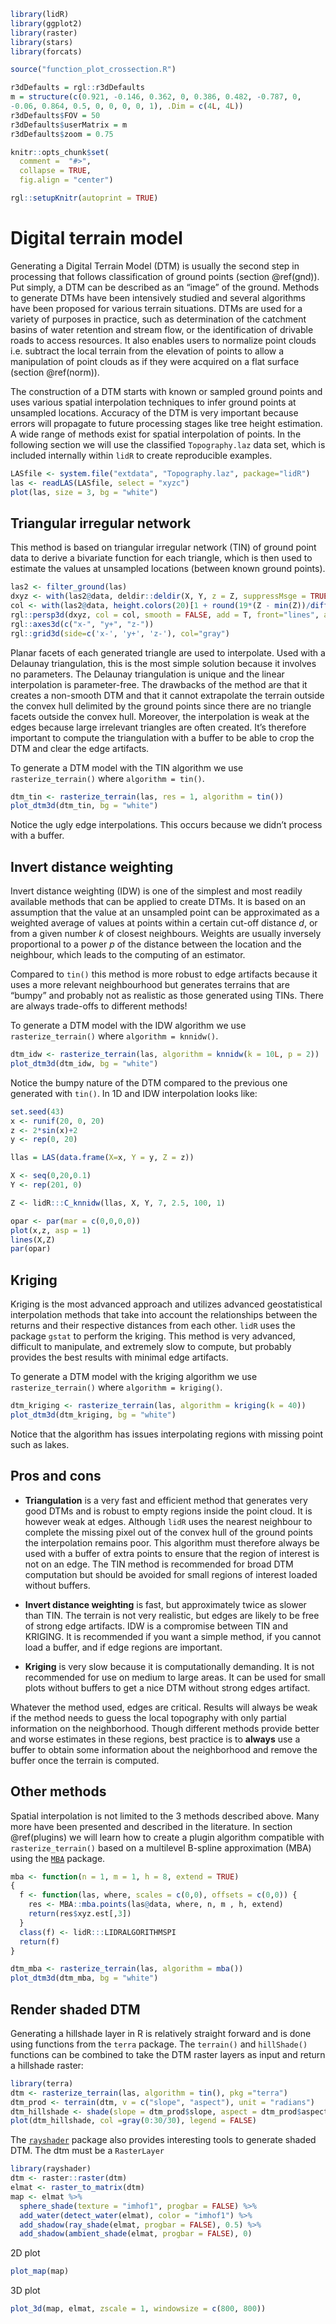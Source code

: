 ```r
library(lidR)
library(ggplot2)
library(raster)
library(stars)
library(forcats)

source("function_plot_crossection.R")

r3dDefaults = rgl::r3dDefaults
m = structure(c(0.921, -0.146, 0.362, 0, 0.386, 0.482, -0.787, 0, 
-0.06, 0.864, 0.5, 0, 0, 0, 0, 1), .Dim = c(4L, 4L))
r3dDefaults$FOV = 50
r3dDefaults$userMatrix = m
r3dDefaults$zoom = 0.75

knitr::opts_chunk$set(
  comment =  "#>", 
  collapse = TRUE,
  fig.align = "center")

rgl::setupKnitr(autoprint = TRUE)
```

# Digital terrain model {#dtm}

Generating a Digital Terrain Model (DTM) is usually the second step in processing that follows classification of ground points (section \@ref(gnd)). Put simply, a DTM can be described as an "image" of the ground. Methods to generate DTMs have been intensively studied and several algorithms have been proposed for various terrain situations. DTMs are used for a variety of purposes in practice, such as determination of the catchment basins of water retention and stream flow, or the identification of drivable roads to access resources. It also enables users to normalize point clouds i.e. subtract the local terrain from the elevation of points to allow a manipulation of point clouds as if they were acquired on a flat surface (section \@ref(norm)).

The construction of a DTM starts with known or sampled ground points and uses various spatial interpolation techniques to infer ground points at unsampled locations. Accuracy of the DTM is very important because errors will propagate to future processing stages like tree height estimation. A wide range of methods exist for  spatial interpolation of points. In the following section we will use the classified `Topography.laz` data set, which is included internally within `lidR` to create reproducible examples.

```r
LASfile <- system.file("extdata", "Topography.laz", package="lidR")
las <- readLAS(LASfile, select = "xyzc")
plot(las, size = 3, bg = "white")
```

## Triangular irregular network {#tin}

This method is based on triangular irregular network (TIN) of ground point data to derive a bivariate function for each triangle, which is then used to estimate the values at unsampled locations (between known ground points). 

```r
las2 <- filter_ground(las)
dxyz <- with(las2@data, deldir::deldir(X, Y, z = Z, suppressMsge = TRUE))
col <- with(las2@data, height.colors(20)[1 + round(19*(Z - min(Z))/diff(range(Z)))])
rgl::persp3d(dxyz, col = col, smooth = FALSE, add = T, front="lines", axes = F)
rgl::axes3d(c("x-", "y+", "z-"))
rgl::grid3d(side=c('x-', 'y+', 'z-'), col="gray")
```

Planar facets of each generated triangle are used to interpolate. Used with a Delaunay triangulation, this is the most simple solution because it involves no parameters. The Delaunay triangulation is unique and the linear interpolation is parameter-free. The drawbacks of the method are that it creates a non-smooth DTM and that it cannot extrapolate the terrain outside the convex hull delimited by the ground points since there are no triangle facets outside the convex hull. Moreover, the interpolation is weak at the edges because large irrelevant triangles are often created. It's therefore important to compute the triangulation with a buffer to be able to crop the DTM and clear the edge artifacts.

To generate a DTM model with the TIN algorithm we use `rasterize_terrain()` where `algorithm = tin()`.

```r
dtm_tin <- rasterize_terrain(las, res = 1, algorithm = tin())
plot_dtm3d(dtm_tin, bg = "white") 
```

Notice the ugly edge interpolations. This occurs because we didn't process with a buffer.

## Invert distance weighting {#idw}

Invert distance weighting (IDW) is one of the simplest and most readily available methods that can be applied to create DTMs. It is based on an assumption that the value at an unsampled point can be approximated as a weighted average of values at points within a certain cut-off distance _d_, or from a given number _k_ of closest neighbours. Weights are usually inversely proportional to a power _p_ of the distance between the location and the neighbour, which leads to the computing of an estimator.

Compared to `tin()` this method is more robust to edge artifacts because it uses a more relevant neighbourhood but generates terrains that are "bumpy" and probably not as realistic as those generated using TINs. There are always trade-offs to different methods!

To generate a DTM model with the IDW algorithm we use `rasterize_terrain()`  where `algorithm = knnidw()`.

```r
dtm_idw <- rasterize_terrain(las, algorithm = knnidw(k = 10L, p = 2))
plot_dtm3d(dtm_idw, bg = "white") 
```

Notice the bumpy nature of the DTM compared to the previous one generated with `tin()`. In 1D and IDW interpolation looks like:

```r
set.seed(43)
x <- runif(20, 0, 20)
z <- 2*sin(x)+2
y <- rep(0, 20)

llas = LAS(data.frame(X=x, Y = y, Z = z))

X <- seq(0,20,0.1)
Y <- rep(201, 0)

Z <- lidR:::C_knnidw(llas, X, Y, 7, 2.5, 100, 1)

opar <- par(mar = c(0,0,0,0))
plot(x,z, asp = 1)
lines(X,Z)
par(opar)
```

## Kriging {#kriging}

Kriging is the most advanced approach and utilizes advanced geostatistical interpolation methods that take into account the relationships between the returns and their respective distances from each other. `lidR` uses the package `gstat` to perform the kriging. This method is very advanced, difficult to manipulate, and extremely slow to compute, but probably provides the best results with minimal edge artifacts.

To generate a DTM model with the kriging algorithm we use `rasterize_terrain()`  where `algorithm = kriging()`.

```r
dtm_kriging <- rasterize_terrain(las, algorithm = kriging(k = 40))
plot_dtm3d(dtm_kriging, bg = "white") 
```

Notice that the algorithm has issues interpolating regions with missing point such as lakes.

## Pros and cons {#dtm-pros-cons}

- **Triangulation** is a very fast and efficient method that generates very good DTMs and is robust to empty regions inside the point cloud. It is however weak at edges. Although `lidR` uses the nearest neighbour to complete the missing pixel out of the convex hull of the ground points the interpolation remains poor. This algorithm must therefore always be used with a buffer of extra points to ensure that the region of interest is not on an edge. The TIN method is recommended for broad DTM computation but should be avoided for small regions of interest loaded without buffers.

- **Invert distance weighting** is fast, but approximately twice as slower than TIN. The terrain is not very realistic, but edges are likely to be free of strong edge artifacts. IDW is a compromise between TIN and KRIGING. It is recommended if you want a simple method, if you cannot load a buffer, and if edge regions are important.

- **Kriging** is very slow because it is computationally demanding. It is not recommended for use on medium to large areas. It can be used for small plots without buffers to get a nice DTM without strong edges artifact.

Whatever the method used, edges are critical. Results will always be weak if the method needs to guess the local topography with only partial information on the neighborhood. Though different methods provide better and worse estimates in these regions, best practice is to **always** use a buffer to obtain some information about the neighborhood and remove the buffer once the terrain is computed.

## Other methods {#dtm-other}

Spatial interpolation is not limited to the 3 methods described above. Many more have been presented and described in the literature. In section \@ref(plugins) we will learn how to create a plugin algorithm compatible with `rasterize_terrain()` based on a multilevel B-spline approximation (MBA) using the [`MBA`](https://cran.r-project.org/web/packages/MBA/index.html) package.

```r
mba <- function(n = 1, m = 1, h = 8, extend = TRUE)
{
  f <- function(las, where, scales = c(0,0), offsets = c(0,0)) {
    res <- MBA::mba.points(las@data, where, n, m , h, extend)
    return(res$xyz.est[,3])
  }
  class(f) <- lidR:::LIDRALGORITHMSPI
  return(f)
}
```

```r
dtm_mba <- rasterize_terrain(las, algorithm = mba())
plot_dtm3d(dtm_mba, bg = "white")
```

## Render shaded DTM {#hillshade}

Generating a hillshade layer in R is relatively straight forward and is done using functions from the `terra` package. The `terrain()` and `hillShade()` functions can be combined to take the DTM raster layers as input and return a hillshade raster:

```r
library(terra)
dtm <- rasterize_terrain(las, algorithm = tin(), pkg ="terra")
dtm_prod <- terrain(dtm, v = c("slope", "aspect"), unit = "radians")
dtm_hillshade <- shade(slope = dtm_prod$slope, aspect = dtm_prod$aspect)
plot(dtm_hillshade, col =gray(0:30/30), legend = FALSE)
```


The [`rayshader`](https://github.com/tylermorganwall/rayshader) package also provides interesting tools to generate shaded DTM. The dtm must be a `RasterLayer`

```r
library(rayshader)
dtm <- raster::raster(dtm)
elmat <- raster_to_matrix(dtm)
map <- elmat %>%
  sphere_shade(texture = "imhof1", progbar = FALSE) %>%
  add_water(detect_water(elmat), color = "imhof1") %>%
  add_shadow(ray_shade(elmat, progbar = FALSE), 0.5) %>%
  add_shadow(ambient_shade(elmat, progbar = FALSE), 0)
```

2D plot

```r
plot_map(map)
```

3D plot

```r
plot_3d(map, elmat, zscale = 1, windowsize = c(800, 800))
```

